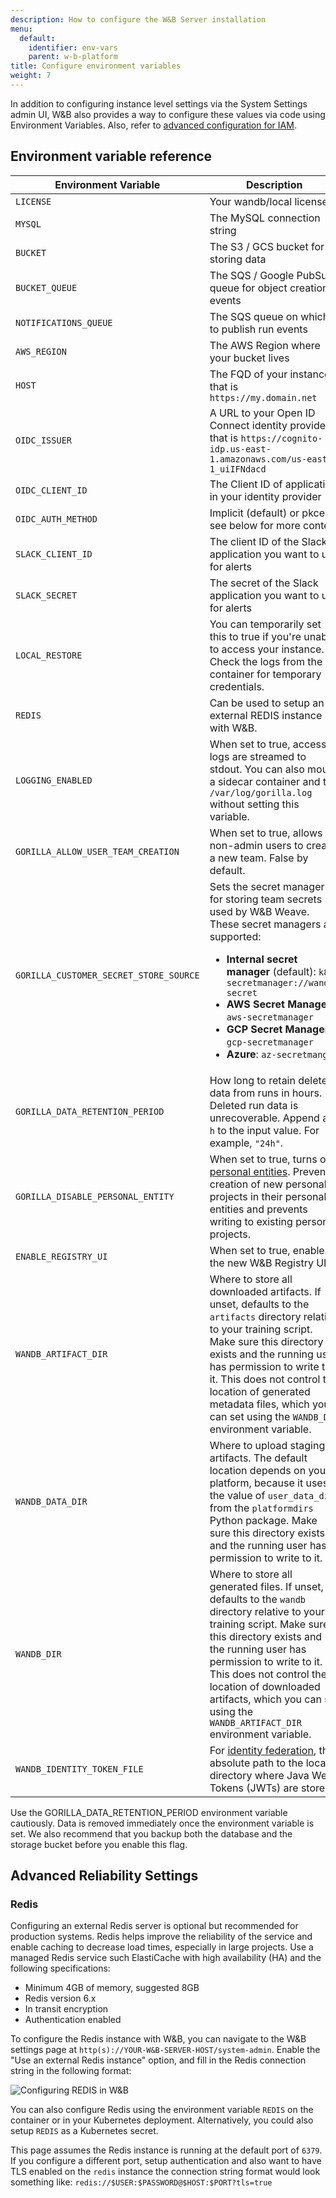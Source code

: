 ```yaml
---
description: How to configure the W&B Server installation
menu:
  default:
    identifier: env-vars
    parent: w-b-platform
title: Configure environment variables
weight: 7
---
```


In addition to configuring instance level settings via the System Settings admin UI, W&B also provides a way to configure these values via code using Environment Variables. Also, refer to [advanced configuration for IAM](./iam/advanced_env_vars).

## Environment variable reference

| Environment Variable             | Description                                                                                                                                                                              |
|----------------------------------|------------------------------------------------------------------------------------------------------------------------------------------------------------------------------------------|
| `LICENSE`                          | Your wandb/local license                                                                                                                                                                 |
| `MYSQL`                            | The MySQL connection string                                                                                                                                                              |
| `BUCKET`                           | The S3 / GCS bucket for storing data                                                                                                                                                     |
| `BUCKET_QUEUE`                     | The SQS / Google PubSub queue for object creation events                                                                                                                                 |
| `NOTIFICATIONS_QUEUE`              | The SQS queue on which to publish run events                                                                                                                                             |
| `AWS_REGION`                       | The AWS Region where your bucket lives                                                                                                                                                   |
| `HOST`                             | The FQD of your instance, that is `https://my.domain.net`                                                                                                       |
| `OIDC_ISSUER`                      | A URL to your Open ID Connect identity provider, that is `https://cognito-idp.us-east-1.amazonaws.com/us-east-1_uiIFNdacd` |
| `OIDC_CLIENT_ID`                   | The Client ID of application in your identity provider                                                                                                                                   |
| `OIDC_AUTH_METHOD`                 | Implicit (default) or pkce, see below for more context                                                                                                                                   |
| `SLACK_CLIENT_ID`                  | The client ID of the Slack application you want to use for alerts                                                                                                                        |
| `SLACK_SECRET`                     | The secret of the Slack application you want to use for alerts                                                                                                                           |
| `LOCAL_RESTORE`                    | You can temporarily set this to true if you're unable to access your instance. Check the logs from the container for temporary credentials.                                              |
| `REDIS`                            | Can be used to setup an external REDIS instance with W&B.                                                                                                                                |
| `LOGGING_ENABLED`                  | When set to true, access logs are streamed to stdout. You can also mount a sidecar container and tail `/var/log/gorilla.log` without setting this variable.                              |
| `GORILLA_ALLOW_USER_TEAM_CREATION` | When set to true, allows non-admin users to create a new team. False by default.                                                                                                         |
| `GORILLA_CUSTOMER_SECRET_STORE_SOURCE` | Sets the secret manager for storing team secrets used by W&B Weave. These secret managers are supported: <ul><li><b>Internal secret manager</b> (default): <code>k8s-secretmanager://wandb-secret</code></li><li><b>AWS Secret Manager</b>: <code>aws-secretmanager</code></li><li><b>GCP Secret Manager</b>: <code>gcp-secretmanager</code></li><li><b>Azure</b>: <code>az-secretmanger</code></li></ul>  |
| `GORILLA_DATA_RETENTION_PERIOD`    | How long to retain deleted data from runs in hours. Deleted run data is unrecoverable. Append an `h` to the input value. For example, `"24h"`. |
| `GORILLA_DISABLE_PERSONAL_ENTITY`  | When set to true, turns off [personal entities](/support/difference_team_entity_user_entity_mean_me/). Prevents creation of new personal projects in their personal entities and prevents writing to existing personal projects. |
| `ENABLE_REGISTRY_UI`               | When set to true, enables the new W&B Registry UI.            |
| `WANDB_ARTIFACT_DIR`               | Where to store all downloaded artifacts. If unset, defaults to the `artifacts` directory relative to your training script. Make sure this directory exists and the running user has permission to write to it. This does not control the location of generated metadata files, which you can set using the `WANDB_DIR` environment variable. |
| `WANDB_DATA_DIR`                   | Where to upload staging artifacts. The default location depends on your platform, because it uses the value of `user_data_dir` from the `platformdirs` Python package. Make sure this directory exists and the running user has permission to write to it. |
| `WANDB_DIR`                        | Where to store all generated files. If unset, defaults to the `wandb` directory relative to your training script. Make sure this directory exists and the running user has permission to write to it. This does not control the location of downloaded artifacts, which you can set using the `WANDB_ARTIFACT_DIR` environment variable. |
| `WANDB_IDENTITY_TOKEN_FILE`        | For [identity federation](/guides/hosting/iam/identity_federation/), the absolute path to the local directory where Java Web Tokens (JWTs) are stored. |
<Note>
Use the GORILLA_DATA_RETENTION_PERIOD environment variable cautiously. Data is removed immediately once the environment variable is set. We also recommend that you backup both the database and the storage bucket before you enable this flag.
</Note>

## Advanced Reliability Settings

### Redis

Configuring an external Redis server is optional but recommended for production systems. Redis helps improve the reliability of the service and enable caching to decrease load times, especially in large projects. Use a managed Redis service such ElastiCache with high availability (HA) and the following specifications:

- Minimum 4GB of memory, suggested 8GB
- Redis version 6.x
- In transit encryption
- Authentication enabled

To configure the Redis instance with W&B, you can navigate to the W&B settings page at `http(s)://YOUR-W&B-SERVER-HOST/system-admin`. Enable the "Use an external Redis instance" option, and fill in the Redis connection string in the following format:

<Frame>
    <img src="/images/hosting/configure_redis.png" alt="Configuring REDIS in W&B"  />
</Frame>

You can also configure Redis using the environment variable `REDIS` on the container or in your Kubernetes deployment. Alternatively, you could also setup `REDIS` as a Kubernetes secret.

This page assumes the Redis instance is running at the default port of `6379`. If you configure a different port, setup authentication and also want to have TLS enabled on the `redis` instance the connection string format would look something like: `redis://$USER:$PASSWORD@$HOST:$PORT?tls=true`
